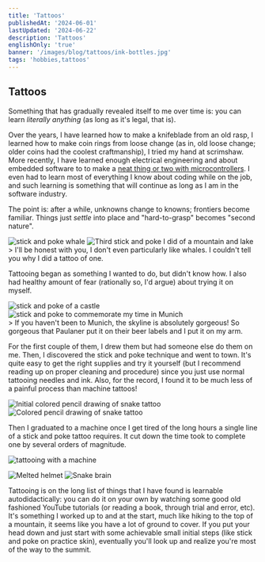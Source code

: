 ```yaml
---
title: 'Tattoos'
publishedAt: '2024-06-01'
lastUpdated: '2024-06-22'
description: 'Tattoos'
englishOnly: 'true'
banner: '/images/blog/tattoos/ink-bottles.jpg'
tags: 'hobbies,tattoos'
---
```


## Tattoos

Something that has gradually revealed itself to me over time is: you can learn
_literally anything_ (as long as it's legal, that is).

Over the years, I have learned how to make a knifeblade from an old rasp, I
learned how to make coin rings from loose change (as in, old loose change; older
coins had the coolest craftmanship), I tried my hand at scrimshaw. More
recently, I have learned enough electrical engineering and about embedded
software to to make a
[neat thing or two with microcontrollers](https://emackinnon.io/projects). I
even had to learn most of everything I know about coding while on the job, and
such learning is something that will continue as long as I am in the software
industry.

The point is: after a while, unknowns change to knowns; frontiers become
familiar. Things just _settle_ into place and "hard-to-grasp" becomes "second
nature".

<div className='flex items-center'>
  <Img
    mdx
    publicId='/images/blog/tattoos/whale.png'
    alt='stick and poke whale'
    width={350}
    height={400}
  />
  <Img
    mdx
    publicId='/images/blog/tattoos/mountain-stick-n-poke.jpg'
    alt='Third stick and poke I did of a mountain and lake'
    width={350}
    height={400}
  />
</div>
> I'll be honest with you, I don't even particularly like whales. I couldn't tell
you why I did a tattoo of one.

Tattooing began as something I wanted to do, but didn't know how. I also had
healthy amount of fear (rationally so, I'd argue) about trying it on myself.

<div className='flex items-center'>
  <Img
    mdx
    publicId='/images/blog/tattoos/castle.jpg'
    alt='stick and poke of a castle'
    width={350}
    height={400}
  />
  <Img
    mdx
    publicId='/images/blog/tattoos/munich-paulaner.jpg'
    alt='stick and poke to commemorate my time in Munich'
    width={350}
    height={400}
  />
</div>
> If you haven't been to Munich, the skyline is absolutely gorgeous! So gorgeous
that Paulaner put it on their beer labels and I put it on my arm.

For the first couple of them, I drew them but had someone else do them on me.
Then, I discovered the stick and poke technique and went to town. It's quite
easy to get the right supplies and try it yourself (but I recommend reading up
on proper cleaning and procedure) since you just use normal tattooing needles
and ink. Also, for the record, I found it to be much less of a painful process
than machine tattoos!

<div className='flex items-center'>
  <Img
    mdx
    publicId='/images/blog/tattoos/snake-drawing.jpg'
    alt='Initial colored pencil drawing of snake tattoo'
    width={350}
    height={400}
  />
  <Img
    mdx
    publicId='/images/blog/tattoos/helmet-skull-drawing.jpg'
    alt='Colored pencil drawing of snake tattoo'
    width={350}
    height={400}
  />
</div>

Then I graduated to a machine once I get tired of the long hours a single line
of a stick and poke tattoo requires. It cut down the time took to complete one
by several orders of magnitude.

<Img
  mdx
  publicId='/images/blog/tattoos/in-action.jpg'
  alt='tattooing with a machine'
  width={550}
  height={700}
/>

<div className='flex items-center'>
  <Img
    mdx
    publicId='/images/blog/tattoos/helmet-skull-tattoo.jpg'
    alt='Melted helmet'
    width={300}
    height={500}
  />
  <Img
    mdx
    publicId='/images/blog/tattoos/snake-banner.jpg'
    alt='Snake brain'
    width={450}
    height={400}
  />
</div>

Tattooing is on the long list of things that I have found is learnable
autodidactically: you can do it on your own by watching some good old fashioned
YouTube tutorials (or reading a book, through trial and error, etc). It's
something I worked up to and at the start, much like hiking to the top of a
mountain, it seems like you have a lot of ground to cover. If you put your head
down and just start with some achievable small initial steps (like stick and
poke on practice skin), eventually you'll look up and realize you're most of the
way to the summit.
